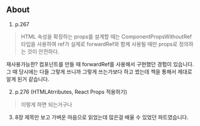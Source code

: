 ## About

1. p.267

> HTML 속성을 확장하는 props를 설계할 때는 ComponentPropsWithoutRef 타입을 사용하여 ref가 실제로 forwardRef와 함께 사용될 때만 props로 정의하는 것이 안전하다.

재사용가능한? 컴포넌트를 만들 때 forwardRef를 사용해서 구현했던 경험이 있습니다. 그 때 당시에는 다들 그렇게 쓰니까 그렇게 쓰는가보다 하고 썼는데 책을 통해서 제대로 알게 된거 같습니다.

2. p.276 (HTMLAtrributes, React Props 적용하기)

> 이렇게 하면 되는거구나

3. 8장 제목만 보고 가벼운 마음으로 읽었는데 많은걸 배울 수 있었던 파트였습니다.
